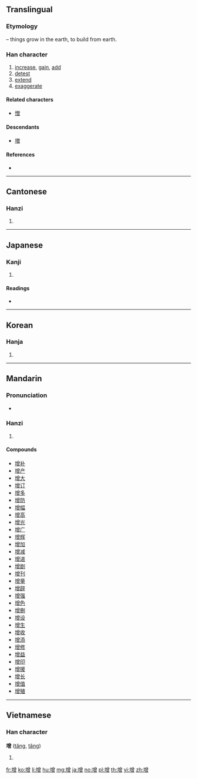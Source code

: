 {{also|増}}
==Translingual==
{{ja-forms|[[増]]|增|增}}

===Etymology===
{{Han compound|土|t1=earth|曾|ls=psc|c1=s|c2=p}} – things grow in the earth, to build from earth.

===Han character===
{{Han char|rn=32|rad=土|as=12|sn=15|four=48166|canj=GCWA|ids=⿰土曾}}

# [[increase]], [[gain]], [[add]]
# [[detest]]
# [[extend]]
# [[exaggerate]]

====Related characters====
* [[憎]]

====Descendants====
* [[増]]

====References====
* {{Han ref|kx=0238.250|dkj=05454|dj=0477.100|hdz=10489.060|uh=589E|ud=22686|bh=BC57|bd=48215}}

----

==Cantonese==

===Hanzi===
{{yue-hanzi|jyut=[[zang1]]|y=jang1}}

# {{defn|lang=yue|sort=土12}}

----

==Japanese==

===Kanji===
{{ja-kanji|grade=|rs=土12}}

# {{defn|lang=ja|sort=土12}}

====Readings====
* {{ja-readings|on=[[ぞう]] (zō), [[そう]] (sō)|kun=[[ます]] (masu), [[ふえる]] (fueru), [[ふやす]] (fuyasu)}}

----

==Korean==

===Hanja===
{{ko-hanja|hangeul=증|rv=jeung|mr=chŭng}}

# {{defn|lang=ko|sort=土12}}

----

==Mandarin==

===Pronunciation===
* {{audio|Zh-zeng.ogg|Audio|lang=cmn}}

===Hanzi===
{{cmn-hanzi|pin=[[zēng]] ([[zeng1]])|wg=tseng<sup>1</sup>}}

# {{defn|lang=cmn|sort=土12}}

====Compounds====
* [[增补]]
* [[增产]]
* [[增大]]
* [[增订]]
* [[增多]]
* [[增防]]
* [[增幅]]
* [[增高]]
* [[增光]]
* [[增广]]
* [[增辉]]
* [[增加]]
* [[增减]]
* [[增进]]
* [[增剧]]
* [[增刊]]
* [[增量]]
* [[增辟]]
* [[增强]]
* [[增色]]
* [[增删]]
* [[增设]]
* [[增生]]
* [[增收]]
* [[增添]]
* [[增修]]
* [[增益]]
* [[增印]]
* [[增援]]
* [[增长]]
* [[增值]]
* [[增殖]]

----

==Vietnamese==

===Han character===
'''增''' ([[tăng]], [[tâng]])

# {{defn|lang=vi}}

[[fr:增]]
[[ko:增]]
[[li:增]]
[[hu:增]]
[[mg:增]]
[[ja:增]]
[[no:增]]
[[pl:增]]
[[th:增]]
[[vi:增]]
[[zh:增]]